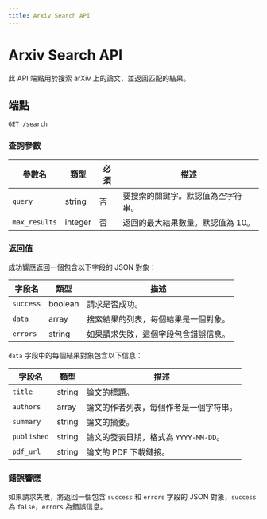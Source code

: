 ```yaml
---
title: Arxiv Search API
---
```


# Arxiv Search API

此 API 端點用於搜索 arXiv 上的論文，並返回匹配的結果。

## 端點

`GET /search`

### 查詢參數

| 參數名       | 類型    | 必須  | 描述                                                |
| ------------ | ------- | ----- | --------------------------------------------------- |
| `query`      | string  | 否    | 要搜索的關鍵字。默認值為空字符串。                   |
| `max_results`| integer | 否    | 返回的最大結果數量。默認值為 10。                    |

### 返回值

成功響應返回一個包含以下字段的 JSON 對象：

| 字段名       | 類型      | 描述                                               |
| ------------ | --------- | -------------------------------------------------- |
| `success`    | boolean   | 請求是否成功。                                     |
| `data`       | array     | 搜索結果的列表，每個結果是一個對象。                |
| `errors`     | string    | 如果請求失敗，這個字段包含錯誤信息。                 |

`data` 字段中的每個結果對象包含以下信息：

| 字段名       | 類型      | 描述                                               |
| ------------ | --------- | -------------------------------------------------- |
| `title`      | string    | 論文的標題。                                       |
| `authors`    | array     | 論文的作者列表，每個作者是一個字符串。               |
| `summary`    | string    | 論文的摘要。                                       |
| `published`  | string    | 論文的發表日期，格式為 `YYYY-MM-DD`。               |
| `pdf_url`    | string    | 論文的 PDF 下載鏈接。                               |

### 錯誤響應

如果請求失敗，將返回一個包含 `success` 和 `errors` 字段的 JSON 對象，`success` 為 `false`，`errors` 為錯誤信息。

